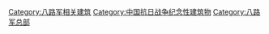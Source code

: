 [[Category:八路军相关建筑|Category:八路军相关建筑]]
[[Category:中国抗日战争纪念性建筑物|Category:中国抗日战争纪念性建筑物]]
[[Category:八路军总部|Category:八路军总部]]